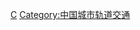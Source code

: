 {{Commons category|Monorails in China}}

[[Category:各國單軌電車|C]]
[[Category:中国城市轨道交通|Category:中国城市轨道交通]]